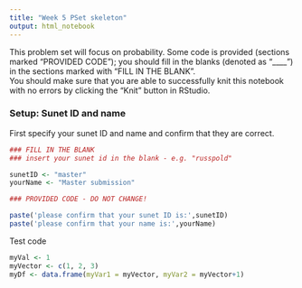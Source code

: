 ```yaml
---
title: "Week 5 PSet skeleton"
output: html_notebook
---
```



This problem set will focus on probability.  Some code is provided (sections marked "PROVIDED CODE"); you should fill in the blanks (denoted as "____") in the sections marked with "FILL IN THE BLANK".   
You should make sure that you are able to successfully knit this notebook with no errors by clicking the "Knit" button in RStudio.  

### Setup: Sunet ID and name

First specify your sunet ID and name and confirm that they are correct.

```r
### FILL IN THE BLANK
### insert your sunet id in the blank - e.g. "russpold"

sunetID <- "master"
yourName <- "Master submission"

### PROVIDED CODE - DO NOT CHANGE!

paste('please confirm that your sunet ID is:',sunetID)
paste('please confirm that your name is:',yourName)

```

Test code

```r
myVal <- 1
myVector <- c(1, 2, 3)
myDf <- data.frame(myVar1 = myVector, myVar2 = myVector+1)
```

